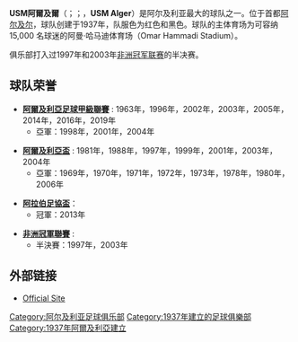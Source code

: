 {{Football club infobox
| clubname  = USM阿爾及爾
| image     = 
| fullname  = 阿尔及尔麦地那运动联盟
| nickname  = 
| founded   = 1937年
| ground    = {{link-en|阿曼·哈马迪体育场|Omar Hammadi Stadium}}<br />[[阿尔及利亚|阿尔及利亚]][[阿尔及尔|阿尔及尔]]
| capacity  = 15,000
| chairman  = Achour Djelloul
| manager   = Mounir Zeghdoud 
| league    = [[阿爾及利亞足球甲級聯賽|阿爾及利亞足球甲級聯賽]]
| season    = 2018–19
| position  = 阿爾及甲，第 1 位
| pattern_la1=|pattern_b1=_blackstripes|pattern_ra1=
| leftarm1=D62D42|body1=D62D42|rightarm1=D62D42|shorts1=FFFFFF|socks1=000000
| pattern_la2=|pattern_b2=|pattern_ra2=
| leftarm2=FFFFFF|body2=FFFFFF|rightarm2=FFFFFF|shorts2=FFFFFF|socks2=FFFFFF
}}

'''USM阿爾及爾'''（{{lang-fr|Union Sportive de la Médina d'Alger}}；{{lang-ar|الإتحاد الرياضي لمدينة الجزائر}}；{{Lang-ber|ⵓⵙⵎ ⴰⵍⴳⴻⵔ}}，'''USM Alger'''）是阿尔及利亚最大的球队之一。位于首都[[阿尔及尔|阿尔及尔]]，球队创建于1937年，队服色为红色和黑色。球队的主体育场为可容纳 15,000 名球迷的阿曼·哈马迪体育场（Omar Hammadi Stadium）。

俱乐部打入过1997年和2003年[[非洲冠军联赛|非洲冠军联赛]]的半决赛。

== 球队荣誉 ==
* '''[[阿爾及利亞足球甲級聯賽|阿爾及利亞足球甲級聯賽]]''' : 1963年，1996年，2002年，2003年，2005年，2014年，2016年，2019年
** 亞軍：1998年，2001年，2004年 

* '''[[阿爾及利亞盃|阿爾及利亞盃]]''' : 1981年，1988年，1997年，1999年，2001年，2003年，2004年
** 亞軍：1969年，1970年，1971年，1972年，1973年，1978年，1980年，2006年

* '''[[阿拉伯足協盃|阿拉伯足協盃]]'''：
** 冠軍：2013年

* '''[[非洲冠軍聯賽|非洲冠軍聯賽]]''' : 
** 半決賽：1997年，2003年

== 外部链接 ==
* {{fr icon}} [http://www.usm-alger.com Official Site] {{Wayback|url=http://www.usm-alger.com/ |date=20210329195746 }}

{{Algerian Championnat National}}

[[Category:阿尔及利亚足球俱乐部|Category:阿尔及利亚足球俱乐部]]
[[Category:1937年建立的足球俱樂部|Category:1937年建立的足球俱樂部]]
[[Category:1937年阿爾及利亞建立|Category:1937年阿爾及利亞建立]]